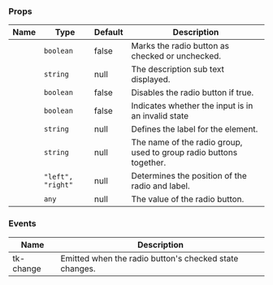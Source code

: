 
### Props

| Name | Type | Default | Description |
| ---- | ---- | ------- | ----------- |
| <TkBadge label="checked" variant="primary" size="large" type="filledlight"/> | <code>boolean</code> | false | Marks the radio button as checked or unchecked. |
| <TkBadge label="description" variant="primary" size="large" type="filledlight"/> | <code>string</code> | null | The description sub text displayed. |
| <TkBadge label="disabled" variant="primary" size="large" type="filledlight"/> | <code>boolean</code> | false | Disables the radio button if true. |
| <TkBadge label="invalid" variant="primary" size="large" type="filledlight"/> | <code>boolean</code> | false | Indicates whether the input is in an invalid state |
| <TkBadge label="label" variant="primary" size="large" type="filledlight"/> | <code>string</code> | null | Defines the label for the element. |
| <TkBadge label="name" variant="primary" size="large" type="filledlight"/> | <code>string</code> | null | The name of the radio group, used to group radio buttons together. |
| <TkBadge label="position" variant="primary" size="large" type="filledlight"/> | <code>"left", "right"</code> | null | Determines the position of the radio and label. |
| <TkBadge label="value" variant="primary" size="large" type="filledlight"/> | <code>any</code> | null | The value of the radio button. |

### Events

| Name | Description |
| ---- | ----------- |
| tk-change | Emitted when the radio button's checked state changes. |
